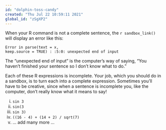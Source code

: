 ```yaml
---
id: "dolphin-toss-candy"
created: "Thu Jul 22 10:59:11 2021"
global_id: "zSgXP2"
---
```


When your R command is not a complete sentence, the `r sandbox_link()` will display an error like this:

<span style="font-color: red;"><code>Error in parse(text = x, keep.source = TRUE) : <text>:5:0: unexpected end of input </code></span>

The "unexpected end of input" is the computer's way of saying, "You haven't finished your sentence so I don't know what to do."

Each of these R expressions is incomplete. Your job, which you should do in a sandbox, is to turn each into a complete expression. Sometimes you'll have to be creative, since when a sentence is incomplete you, like the computer, don't really know what it means to say!

i.  `sin 3`
ii. `sin(3`
iii. `sin 3)`
iv. `((16 - 4) + (14 + 2) / sqrt(7)`
v. ... add many more ...

